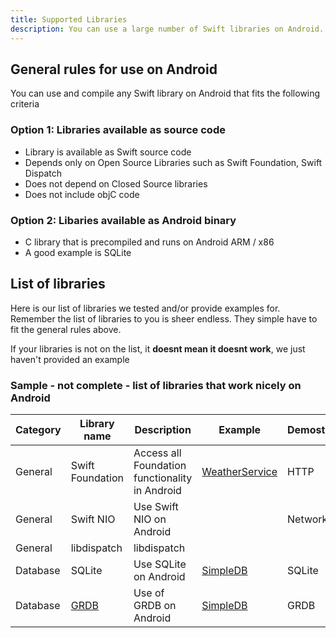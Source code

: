 ```yaml
---
title: Supported Libraries
description: You can use a large number of Swift libraries on Android. The following chapter provides some insights and a list of libraries
---
```

## General rules for use on Android
You can use and compile any Swift library on Android that fits the following criteria 

### Option 1: Libraries available as source code
* Library is available as Swift source code 
* Depends only on Open Source Libraries such as Swift Foundation, Swift Dispatch
* Does not depend on Closed Source libraries
* Does not include objC code

    
### Option 2: Libaries available as Android binary
* C library that is precompiled and runs on Android ARM / x86
* A good example is SQLite


## List of libraries
Here is our list of libraries we tested and/or provide examples for. Remember the list of libraries to you is sheer endless. They simple have to fit the general rules above.

If your libraries is not on the list, it **doesnt mean it doesnt work**, we just haven't provided an example
### Sample - not complete -  list of libraries that work nicely on Android

|Category  | Library name | Description | Example | Demostrates |
|----------|----------|----------|----------|----------|
| General  | Swift Foundation   | Access all Foundation functionality in Android   |  [WeatherService](https://github.com/scade-platform/swift4j-examples/tree/main/Packages/WeatherService)  | HTTP|
| General  | Swift NIO   | Use Swift NIO on Android   |   | Networking |
| General  | libdispatch   |  libdispatch  |   |  |
| Database  | SQLite   | Use SQLite on Android   |  [SimpleDB](https://github.com/scade-platform/swift4j-examples/blob/main/Packages/SimpleDB/Sources/SimpleDB/Database.swift) |SQLite|
| Database |  [GRDB](https://github.com/groue/GRDB.swift)  | Use of GRDB on Android   | [SimpleDB](https://github.com/scade-platform/swift4j-examples/blob/main/Packages/SimpleDB/Sources/SimpleDB/Database.swift) | GRDB
